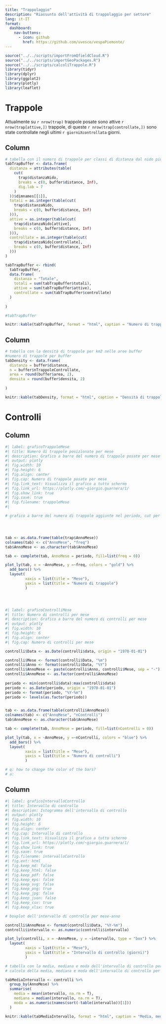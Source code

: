 ```yaml
---
title: "Trappolaggio"
description: "Riassunto dell'attività di trappolaggio per settore"
lang: it-IT
format:
  dashboard:
    nav-buttons:
      - icon: github
        href: https://github.com/uvesco/vespaPiemonte/
---
```


```r
source("../../scripts/importFromQfieldCloud.R")
source("../../scripts/importGeoPackages.R")
source("../../scripts/calcoliTrappole.R")
library(tidyr)
library(dplyr)
library(ggplot2)
library(plotly)
library(leaflet)

```

# Trappole

Attualmente su `r nrow(trap)` trappole posate sono attive `r nrow(trap[attive,])` trappole, di queste `r nrow(trap[controllate,])` sono state controllate negli ultimi `r giorniXcontrollata` giorni.

## Column {width="50%"}

```r
# tabella con il numero di trappole per classi di distanza dal nido più vicino
tabTrapBuffer <- data.frame(
  distanza = attributes(table(
    cut(
      trap$distanzaNido,
      breaks = c(0, buffer$distance, Inf),
      dig.lab = 7
    )
  ))$dimnames[[1]],
  totali = as.integer(table(cut(
    trap$distanzaNido,
    breaks = c(0, buffer$distance, Inf)
  ))),
  attive = as.integer(table(cut(
    trap$distanzaNido[attive],
    breaks = c(0, buffer$distance, Inf)
  ))),
  controllate = as.integer(table(cut(
    trap$distanzaNido[controllate],
    breaks = c(0, buffer$distance, Inf)
  )))
)

tabTrapBuffer <- rbind(
  tabTrapBuffer,
  data.frame(
    distanza = "Totale",
    totali = sum(tabTrapBuffer$totali),
    attive = sum(tabTrapBuffer$attive),
    controllate = sum(tabTrapBuffer$controllate)
  )
  
)

#tabTrapBuffer

knitr::kable(tabTrapBuffer, format = "html", caption = "Numero di trappole per classi di distanza dal nido più vicino; attive sono le trappole non rimosse, controllate sono le trappole non rimosse e controllate almeno una volta negli ultimi 30 giorni")

```

## Column {width="50%"}

```r
# tabella con la densità di trappole per km2 nelle aree buffer
#numero di trappole per buffer
tabDensity <- data.frame(
  distanza = buffer$distance,
  n = buffer$nTrappoleControllate,
  area = round(buffer$area, 2),
  densita = round(buffer$densita, 2)
  
)

knitr::kable(tabDensity, format = "html", caption = "Densità di trappole controllate per km2 nelle aree buffer")

```

# Controlli

## Column {width="60%"}

```r
#| label: graficoTrappoleMese
#| title: Numero di trappole posizionate per mese
#| description: Grafico a barre del numero di trappole posate per mese
#| output: plotly
#| fig.width: 10
#| fig.height: 6
#| fig.align: center
#| fig.cap: Numero di trappole posate per mese
#| fig.link_text: Visualizza il grafico a tutto schermo
#| fig.link_url: https://plotly.com/~giorgio.guarnera/1/
#| fig.show_link: true
#| fig.save: true
#| fig.filename: trappoleMese
#| 

# grafico a barre del numero di trappole aggiunte nel periodo, cut per mese




tab <- as.data.frame(table(trap$AnnoMese))
colnames(tab) <- c("AnnoMese", "freq")
tab$AnnoMese <- as.character(tab$AnnoMese)

tab <- complete(tab, AnnoMese = periodo, fill=list(freq = 0))

plot_ly(tab, x = ~AnnoMese, y =~freq, colors = "gold") %>%
  add_bars() %>%
  layout(
         xaxis = list(title = "Mese"),
         yaxis = list(title = "Numero di trappole")
         )





```

<!--  grafico a barre del numero di controlli per mese -->

```r
#| label: graficoControlliMese
#| title: Numero di controlli per mese
#| description: Grafico a barre del numero di controlli per mese
#| output: plotly
#| fig.width: 10
#| fig.height: 6
#| fig.align: center
#| fig.cap: Numero di controlli per mese

controlli$Data <- as.Date(controlli$data, origin = "1970-01-01")

controlli$Mese <- format(controlli$Data, "%m")
controlli$Anno <- format(controlli$Data, "%Y")
controlli$AnnoMese <- paste(controlli$Anno, controlli$Mese, sep = "-")
controlli$AnnoMese <- as.factor(controlli$AnnoMese)
 
periodo <- min(controlli$data):max(controlli$data)
periodo <- as.Date(periodo, origin = "1970-01-01")
periodo <- format(periodo, "%Y-%m")
periodo <- levels(as.factor(periodo))


tab <- as.data.frame(table(controlli$AnnoMese))
colnames(tab) <- c("AnnoMese", "nControlli")
tab$AnnoMese <- as.character(tab$AnnoMese)

tab <- complete(tab, AnnoMese = periodo, fill=list(nControlli = 0))

plot_ly(tab, x = ~AnnoMese, y =~nControlli, colors = "blue") %>%
  add_bars() %>%
  layout(
         xaxis = list(title = "Mese"),
         yaxis = list(title = "Numero di controlli")
         )

# q: how to change the color of the bars?
# a: 


```

## Column {width="40%"}

<!-- istogramma per mesi intervallo di controllo -->

```r
#| label: graficoIntervalloControllo
#| title: Intervallo di controllo
#| description: Istogramma dell'intervallo di controllo
#| output: plotly
#| fig.width: 10
#| fig.height: 6
#| fig.align: center
#| fig.cap: Intervallo di controllo
#| fig.link_text: Visualizza il grafico a tutto schermo
#| fig.link_url: https://plotly.com/~giorgio.guarnera/1/
#| fig.show_link: true
#| fig.save: true
#| fig.filename: intervalloControllo
#| fig.ext: html
#| fig.keep_md: false
#| fig.keep_html: false
#| fig.keep_pdf: false
#| fig.keep_eps: false
#| fig.keep_svg: false
#| fig.keep_png: true
#| fig.keep_jpg: false
#| fig.keep_json: false
#| fig.keep_csv: true
#| fig.keep_xlsx: true

# boxplot dell'intervallo di controllo per mese-anno

controlli$AnnoMese <- format(controlli$Data, "%Y-%m")
controlli$intervallo <- as.numeric(controlli$intervallo)

plot_ly(controlli, x = ~AnnoMese, y = ~intervallo, type = "box") %>%
  layout(
         xaxis = list(title = "Mese"),
         yaxis = list(title = "Intervallo di controllo (giorni)")
         )

```

<!-- tabelle media intervalli per mese -->

```r
# tabella con la media, mediana e moda dell'intervallo di controllo per mese
# calcolo della media, mediana e moda dell'intervallo di controllo per mese

tabMediaIntervallo <- controlli %>%
  group_by(AnnoMese) %>%
  summarise(
    media = mean(intervallo, na.rm = T),
    mediana = median(intervallo, na.rm = T),
    moda = as.numeric(names(sort(-table(intervallo))[1]))
  )

knitr::kable(tabMediaIntervallo, format = "html", caption = "Media, mediana e moda dell'intervallo di controllo per mese")

```
